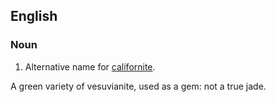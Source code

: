 ==English==

===Noun===
{{en-noun|-}}

# {{mineralogy}} Alternative name for [[californite]].
A green variety of vesuvianite, used as a gem: not a true jade.